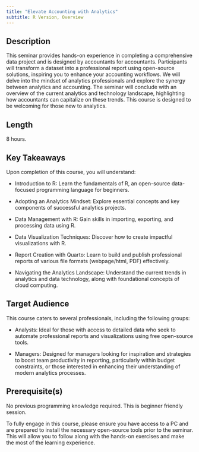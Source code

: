 ```yaml
---
title: "Elevate Accounting with Analytics"
subtitle: R Version, Overview
---
```


## Description

This seminar provides hands-on experience in completing a comprehensive data project and is designed by accountants for accountants. Participants will transform a dataset into a professional report using open-source solutions, inspiring you to enhance your accounting workflows. We will delve into the mindset of analytics professionals and explore the synergy between analytics and accounting. The seminar will conclude with an overview of the current analytics and technology landscape, highlighting how accountants can capitalize on these trends. This course is designed to be welcoming for those new to analytics.

## Length

8 hours.

## Key Takeaways

Upon completion of this course, you will understand:

- Introduction to R: Learn the fundamentals of R, an open-source data-focused programming language for beginners. 

- Adopting an Analytics Mindset: Explore essential concepts and key components of successful analytics projects. 

- Data Management with R: Gain skills in importing, exporting, and processing data using R. 

- Data Visualization Techniques: Discover how to create impactful visualizations with R. 

- Report Creation with Quarto: Learn to build and publish professional reports of various file formats (webpage/html, PDF) effectively. 

- Navigating the Analytics Landscape: Understand the current trends in analytics and data technology, along with foundational concepts of cloud computing.

## Target Audience

This course caters to several professionals, including the following groups: 

- Analysts: Ideal for those with access to detailed data who seek to automate professional reports and visualizations using free open-source tools. 

- Managers: Designed for managers looking for inspiration and strategies to boost team productivity in reporting, particularly within budget constraints, or those interested in enhancing their understanding of modern analytics processes.

## Prerequisite(s)

No previous programming knowledge required. This is beginner friendly session.

To fully engage in this course, please ensure you have access to a PC and are prepared to install the necessary open-source tools prior to the seminar. This will allow you to follow along with the hands-on exercises and make the most of the learning experience.